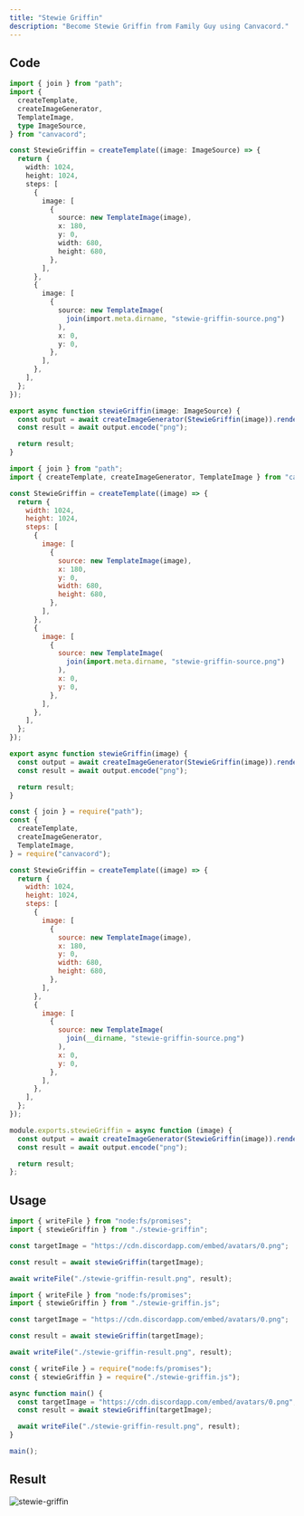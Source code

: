 ```yaml
---
title: "Stewie Griffin"
description: "Become Stewie Griffin from Family Guy using Canvacord."
---
```


## Code

<CodeGroup>

```ts TypeScript
import { join } from "path";
import {
  createTemplate,
  createImageGenerator,
  TemplateImage,
  type ImageSource,
} from "canvacord";

const StewieGriffin = createTemplate((image: ImageSource) => {
  return {
    width: 1024,
    height: 1024,
    steps: [
      {
        image: [
          {
            source: new TemplateImage(image),
            x: 180,
            y: 0,
            width: 680,
            height: 680,
          },
        ],
      },
      {
        image: [
          {
            source: new TemplateImage(
              join(import.meta.dirname, "stewie-griffin-source.png")
            ),
            x: 0,
            y: 0,
          },
        ],
      },
    ],
  };
});

export async function stewieGriffin(image: ImageSource) {
  const output = await createImageGenerator(StewieGriffin(image)).render();
  const result = await output.encode("png");

  return result;
}
```

```js ES Modules
import { join } from "path";
import { createTemplate, createImageGenerator, TemplateImage } from "canvacord";

const StewieGriffin = createTemplate((image) => {
  return {
    width: 1024,
    height: 1024,
    steps: [
      {
        image: [
          {
            source: new TemplateImage(image),
            x: 180,
            y: 0,
            width: 680,
            height: 680,
          },
        ],
      },
      {
        image: [
          {
            source: new TemplateImage(
              join(import.meta.dirname, "stewie-griffin-source.png")
            ),
            x: 0,
            y: 0,
          },
        ],
      },
    ],
  };
});

export async function stewieGriffin(image) {
  const output = await createImageGenerator(StewieGriffin(image)).render();
  const result = await output.encode("png");

  return result;
}
```

```js CommonJS
const { join } = require("path");
const {
  createTemplate,
  createImageGenerator,
  TemplateImage,
} = require("canvacord");

const StewieGriffin = createTemplate((image) => {
  return {
    width: 1024,
    height: 1024,
    steps: [
      {
        image: [
          {
            source: new TemplateImage(image),
            x: 180,
            y: 0,
            width: 680,
            height: 680,
          },
        ],
      },
      {
        image: [
          {
            source: new TemplateImage(
              join(__dirname, "stewie-griffin-source.png")
            ),
            x: 0,
            y: 0,
          },
        ],
      },
    ],
  };
});

module.exports.stewieGriffin = async function (image) {
  const output = await createImageGenerator(StewieGriffin(image)).render();
  const result = await output.encode("png");

  return result;
};
```

</CodeGroup>

## Usage

<CodeGroup>

```ts TypeScript
import { writeFile } from "node:fs/promises";
import { stewieGriffin } from "./stewie-griffin";

const targetImage = "https://cdn.discordapp.com/embed/avatars/0.png";

const result = await stewieGriffin(targetImage);

await writeFile("./stewie-griffin-result.png", result);
```

```js ES Modules
import { writeFile } from "node:fs/promises";
import { stewieGriffin } from "./stewie-griffin.js";

const targetImage = "https://cdn.discordapp.com/embed/avatars/0.png";

const result = await stewieGriffin(targetImage);

await writeFile("./stewie-griffin-result.png", result);
```

```js CommonJS
const { writeFile } = require("node:fs/promises");
const { stewieGriffin } = require("./stewie-griffin.js");

async function main() {
  const targetImage = "https://cdn.discordapp.com/embed/avatars/0.png";
  const result = await stewieGriffin(targetImage);

  await writeFile("./stewie-griffin-result.png", result);
}

main();
```

</CodeGroup>

## Result

![stewie-griffin](/images/examples/manipulation/stewie-griffin.png)
